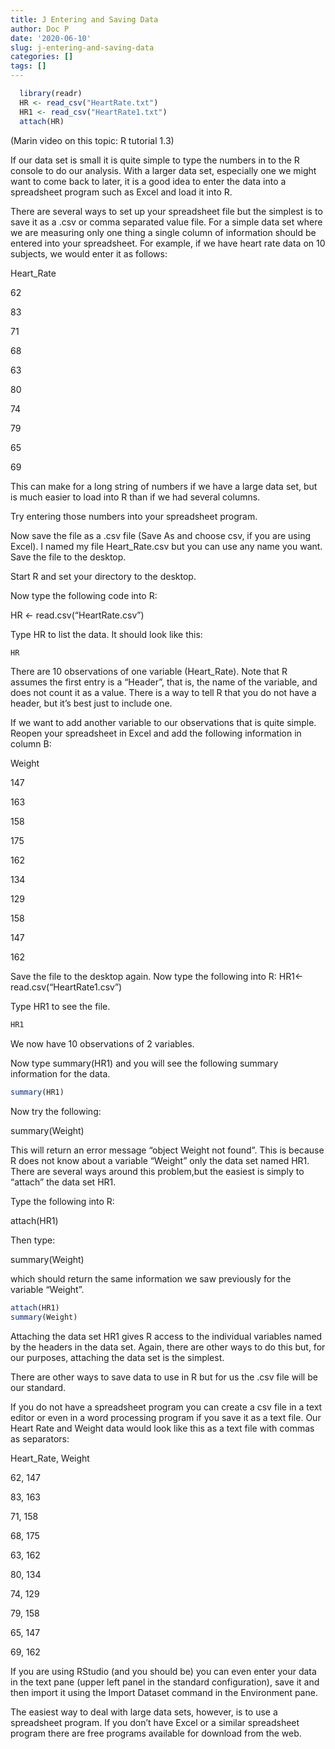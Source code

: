 ```yaml
---
title: J Entering and Saving Data
author: Doc P
date: '2020-06-10'
slug: j-entering-and-saving-data
categories: []
tags: []
---
```


```r
  library(readr)
  HR <- read_csv("HeartRate.txt")
  HR1 <- read_csv("HeartRate1.txt")
  attach(HR)
  ```

(Marin video on this topic: R tutorial 1.3)

If our data set is small it is quite simple to type the numbers in to the R console to do our analysis. With a larger data set, especially one we might want to come back to later, it is a good idea to enter the data into a spreadsheet program such as Excel and load it into R.

There are several ways to set up your spreadsheet file but the simplest is to save it as a .csv or comma separated value file. For a simple data set where we are measuring only one thing a single column of information should be entered into your spreadsheet. For example, if we have heart rate data on 10 subjects, we would enter it as follows:

Heart_Rate

62

83

71

68

63

80

74

79

65

69


This can make for a long string of numbers if we have a large data set, but is much easier to load into R than if we had several columns.

Try entering those numbers into your spreadsheet program.

Now save the file as a .csv file (Save As and choose csv, if you are using Excel). I named my file Heart_Rate.csv but you can use any name you want. Save the file to the desktop.

Start R and set your directory to the desktop.

Now type the following code into R:

HR <- read.csv(“HeartRate.csv”)

Type HR to list the data. It should look like this:

```r
HR
```


There are 10 observations of one variable (Heart_Rate). Note that R assumes the first entry is a “Header”, that is, the name of the variable, and does not count it as a value. There is a way to tell R that you do not have a header, but it’s best just to include one.

If we want to add another variable to our observations that is quite simple. Reopen your spreadsheet in Excel and add the following information in column B:

Weight

147 

163

158

175

162

134

129

158

147 

162


Save the file to the desktop again. Now type the following into R:
HR1<-read.csv("HeartRate1.csv")

Type HR1 to see the file.

```r
HR1
```

We now have 10 observations of 2 variables.

Now type summary(HR1) and you will see the following summary information for the data.

```r
summary(HR1)
```


Now try the following:

summary(Weight)

This will return an error message “object Weight not found". This is because R does not know about a variable “Weight” only the data set named HR1. There are several ways around this problem,but the easiest is simply to “attach” the data set HR1.

Type the following into R: 

attach(HR1)

Then type:

summary(Weight)

which should return the same information we saw previously for the variable "Weight".

```r
attach(HR1)
summary(Weight)
```

Attaching the data set HR1 gives R access to the individual variables named by the headers in the data set. Again, there are other ways to do this but, for our purposes, attaching the data set is the simplest.

There are other ways to save data to use in R but for us the .csv file will be our standard.

If you do not have a spreadsheet program you can create a csv file in a text editor or even in a word processing program if you save it as a text file. Our Heart Rate and Weight data would look like this as a text file with commas as separators:

Heart_Rate, Weight

62, 147

83, 163

71, 158

68, 175

63, 162

80, 134 

74, 129 

79, 158

65, 147 

69, 162


If you are using RStudio (and you should be) you can even enter your data in the text pane (upper left panel in the standard configuration), save it and then import it using the Import Dataset command in the Environment pane.

The easiest way to deal with large data sets, however, is to use a spreadsheet program. If you don’t have Excel or a similar spreadsheet program there are free programs available for download from the web.